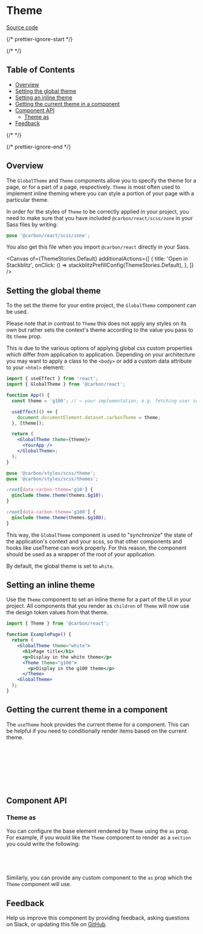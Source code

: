 
<Meta isTemplate />

# Theme

[Source code](https://github.com/carbon-design-system/carbon/tree/main/packages/react/src/components/Theme)

{/* prettier-ignore-start */}

{/* <!-- START doctoc generated TOC please keep comment here to allow auto update --> <!-- DON'T EDIT THIS SECTION, INSTEAD RE-RUN doctoc TO UPDATE --> */}

## Table of Contents

- [Overview](#overview)
- [Setting the global theme](#setting-the-global-theme)
- [Setting an inline theme](#setting-an-inline-theme)
- [Getting the current theme in a component](#getting-the-current-theme-in-a-component)
- [Component API](#component-api)
  - [Theme as](#theme-as)
- [Feedback](#feedback)

{/* <!-- END doctoc generated TOC please keep comment here to allow auto update --> */}

{/* prettier-ignore-end */}

## Overview

The `GlobalTheme` and `Theme` components allow you to specify the theme for a
page, or for a part of a page, respectively. `Theme` is most often used to
implement inline theming where you can style a portion of your page with a
particular theme.

In order for the styles of `Theme` to be correctly applied in your project, you
need to make sure that you have included `@carbon/react/scss/zone` in your Sass
files by writing:

```scss
@use '@carbon/react/scss/zone';
```

You also get this file when you import `@carbon/react` directly in your Sass.

<Canvas
  of={ThemeStories.Default}
  additionalActions={[
    {
      title: 'Open in Stackblitz',
      onClick: () => stackblitzPrefillConfig(ThemeStories.Default),
    },
  ]}
/>

## Setting the global theme

To the set the theme for your entire project, the `GlobalTheme` component can be
used.

Please note that in contrast to `Theme` this does not apply any styles on its
own but rather sets the context's theme according to the value you pass to its
`theme` prop.

This is due to the various options of applying global css custom properties
which differ from application to application. Depending on your architecture you
may want to apply a class to the `<body>` or add a custom data attribute to your
`<html>` element:

```jsx
import { useEffect } from 'react';
import { GlobalTheme } from '@carbon/react';

function App() {
  const theme = 'g100'; // ← your implementation, e.g. fetching user settings

  useEffect(() => {
    document.documentElement.dataset.carbonTheme = theme;
  }, [theme]);

  return (
    <GlobalTheme theme={theme}>
      <YourApp />
    </GlobalTheme>;
  );
}
```

```scss
@use '@carbon/styles/scss/theme';
@use '@carbon/styles/scss/themes';

:root[data-carbon-theme='g10'] {
  @include theme.theme(themes.$g10);
}

:root[data-carbon-theme='g100'] {
  @include theme.theme(themes.$g100);
}
```

This way, the `GlobalTheme` component is used to "synchronize" the state of the
application's context and your scss, so that other components and hooks like
useTheme can work properly. For this reason, the component should be used as a
wrapper of the root of your application.

By default, the global theme is set to `white`.

## Setting an inline theme

Use the `Theme` component to set an inline theme for a part of the UI in your
project. All components that you render as `children` of `Theme` will now use
the design token values from that theme.

```jsx
import { Theme } from '@carbon/react';

function ExamplePage() {
  return (
    <GlobalTheme theme="white">
      <h1>Page title</h1>
      <p>Display in the white theme</p>
      <Theme theme="g100">
        <p>Display in the g100 theme</p>
      </Theme>
    <GlobalTheme>
  );
}
```

<Canvas of={ThemeStories.Default} />

## Getting the current theme in a component

The `useTheme` hook provides the current theme for a component. This can be
helpful if you need to conditionally render items based on the current theme.

```jsx
import { useTheme } from '@carbon/react';

function ExampleComponent() {
  const { theme } = useTheme();

  // Use the current theme in your component
}
```

<Canvas of={ThemeStories.UseTheme} />

## Component API

<ArgTypes />

### Theme as

You can configure the base element rendered by `Theme` using the `as` prop. For
example, if you would like the `Theme` component to render as a `section` you
could write the following:

```jsx
<Theme as="section" theme="g100">
  <ChildComponent />
</Theme>
```

Similarly, you can provide any custom component to the `as` prop which the
`Theme` component will use.

## Feedback

Help us improve this component by providing feedback, asking questions on Slack,
or updating this file on
[GitHub](https://github.com/carbon-design-system/carbon/edit/main/packages/carbon-react/src/components/Theme/Theme.mdx).
